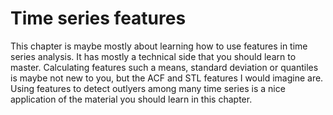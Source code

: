 # Time series features

This chapter is maybe mostly about learning how to use features in time series analysis. It has mostly a technical side that you should learn to master. Calculating features such a means, standard deviation or quantiles is maybe not new to you, but the ACF and STL features I would imagine are. Using features to detect outlyers among many time series is a nice application of the material you should learn in this chapter. 

